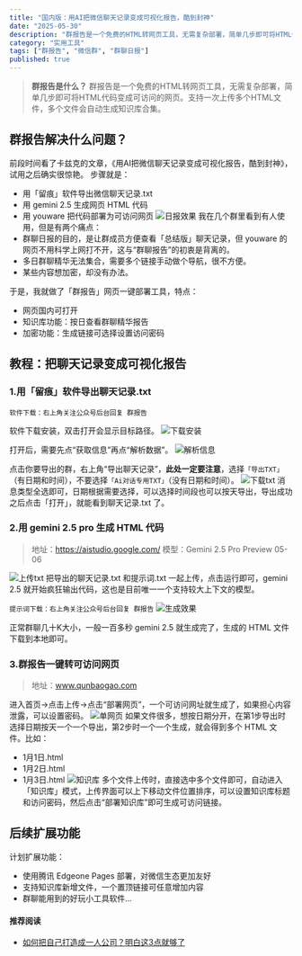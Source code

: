 ```yaml
---
title: "国内版：用AI把微信聊天记录变成可视化报告，酷到封神"
date: "2025-05-30"
description: "群报告是一个免费的HTML转网页工具，无需复杂部署，简单几步即可将HTML代码变成可访问的网页。"
category: "实用工具"
tags: ["群报告", "微信群", "群聊日报"]
published: true
---
```


> **群报告是什么？**
群报告是一个免费的HTML转网页工具，无需复杂部署，简单几步即可将HTML代码变成可访问的网页。支持一次上传多个HTML文件，多个文件会自动生成知识库合集。

## 群报告解决什么问题？
前段时间看了卡兹克的文章，《用AI把微信聊天记录变成可视化报告，酷到封神》，试用之后确实很惊艳。  步骤就是：
- 用「留痕」软件导出微信聊天记录.txt
- 用 gemini 2.5 生成网页 HTML 代码
- 用 youware 把代码部署为可访问网页
![日报效果](https://jdqoibfhbgkpnttxbnos.supabase.co/storage/v1/object/public/qunbaogao//ribaoxiaoguo.png)
我在几个群里看到有人使用，但是有两个痛点：
- 群聊日报的目的，是让群成员方便查看「总结版」聊天记录，但 youware 的网页不用科学上网打不开，这与“群聊报告”的初衷是背离的。
- 多日群聊精华无法集合，需要多个链接手动做个导航，很不方便。
- 某些内容想加密，却没有办法。

于是，我就做了「群报告」网页一键部署工具，特点：
- 网页国内可打开
- 知识库功能：按日查看群聊精华报告
- 加密功能：生成链接可选择设置访问密码

## 教程：把聊天记录变成可视化报告

### 1.用「留痕」软件导出聊天记录.txt
`软件下载：右上角关注公众号后台回复 群报告`

软件下载安装，双击打开会显示目标路径。
![下载安装](https://jdqoibfhbgkpnttxbnos.supabase.co/storage/v1/object/public/qunbaogao//liuhenanzhuan.png)

打开后，需要先点“获取信息”再点“解析数据”。
![解析信息](https://jdqoibfhbgkpnttxbnos.supabase.co/storage/v1/object/public/qunbaogao//liuhenjiexi.png)

点击你要导出的群，右上角“导出聊天记录”，**此处一定要注意**，选择`「导出TXT」`（有日期和时间），不要选择`「Ai对话专用TXT」`（没有日期和时间）。
![下载txt](https://jdqoibfhbgkpnttxbnos.supabase.co/storage/v1/object/public/qunbaogao//liuhenxiazai.jpg)
消息类型全选即可，日期根据需要选择，可以选择时间段也可以按天导出，导出成功之后点击「打开」，就能看到聊天记录.txt 了。

### 2.用 gemini 2.5 pro 生成 HTML 代码

> 地址：https://aistudio.google.com/
模型：Gemini 2.5 Pro Preview 05-06

![上传txt](https://jdqoibfhbgkpnttxbnos.supabase.co/storage/v1/object/public/qunbaogao//gemini2.5.png)
把导出的聊天记录.txt 和提示词.txt 一起上传，点击运行即可，gemini 2.5 就开始疯狂输出代码，这也是目前唯一一个支持较大上下文的模型。

`提示词下载：右上角关注公众号后台回复 群报告`
![生成效果](https://jdqoibfhbgkpnttxbnos.supabase.co/storage/v1/object/public/qunbaogao//ribaoxiaoguo.png)

正常群聊几十K大小，一般一百多秒 gemini 2.5 就生成完了，生成的 HTML 文件下载到本地即可。

### 3.群报告一键转可访问网页

> 地址：www.qunbaogao.com

进入首页→点击上传→点击“部署网页”，一个可访问网址就生成了，如果担心内容泄露，可以设置密码。
![单网页](https://jdqoibfhbgkpnttxbnos.supabase.co/storage/v1/object/public/qunbaogao//danwangye.png)
如果文件很多，想按日期分开，在第1步导出时选择日期按天一个一个导出，第2步时一个一个生成，就会得到多个 HTML 文件。比如：
- 1月1日.html
- 1月2日.html
- 1月3日.html
![知识库](https://jdqoibfhbgkpnttxbnos.supabase.co/storage/v1/object/public/qunbaogao//zhishikushuangchuan.png)
多个文件上传时，直接选中多个文件即可，自动进入「知识库」模式，上传界面可以上下移动文件位置排序，可以设置知识库标题和访问密码，然后点击“部署知识库”即可生成可访问链接。

## 后续扩展功能
计划扩展功能：
- 使用腾讯 Edgeone Pages 部署，对微信生态更加友好
- 支持知识库新增文件，一个置顶链接可任意增加内容
- 群聊能用到的好玩小工具软件...

#### 推荐阅读
- [如何把自己打造成一人公司？明白这3点就够了](https://mp.weixin.qq.com/s/5UiRKvHJTwvCTuehF5e0jA)